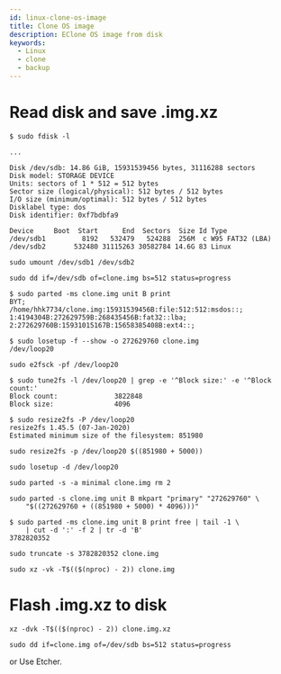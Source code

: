 ```yaml
---
id: linux-clone-os-image
title: Clone OS image
description: EClone OS image from disk
keywords:
  - Linux
  - clone
  - backup
---
```


# Read disk and save .img.xz

```shell
$ sudo fdisk -l

...

Disk /dev/sdb: 14.86 GiB, 15931539456 bytes, 31116288 sectors
Disk model: STORAGE DEVICE
Units: sectors of 1 * 512 = 512 bytes
Sector size (logical/physical): 512 bytes / 512 bytes
I/O size (minimum/optimal): 512 bytes / 512 bytes
Disklabel type: dos
Disk identifier: 0xf7bdbfa9

Device     Boot  Start      End  Sectors  Size Id Type
/dev/sdb1         8192   532479   524288  256M  c W95 FAT32 (LBA)
/dev/sdb2       532480 31115263 30582784 14.6G 83 Linux
```

```shell
sudo umount /dev/sdb1 /dev/sdb2
```

```shell
sudo dd if=/dev/sdb of=clone.img bs=512 status=progress
```

```shell
$ sudo parted -ms clone.img unit B print
BYT;
/home/hhk7734/clone.img:15931539456B:file:512:512:msdos::;
1:4194304B:272629759B:268435456B:fat32::lba;
2:272629760B:15931015167B:15658385408B:ext4::;
```

```shell
$ sudo losetup -f --show -o 272629760 clone.img
/dev/loop20
```

```shell
sudo e2fsck -pf /dev/loop20
```

```shell
$ sudo tune2fs -l /dev/loop20 | grep -e '^Block size:' -e '^Block count:'
Block count:              3822848
Block size:               4096
```

```shell
$ sudo resize2fs -P /dev/loop20
resize2fs 1.45.5 (07-Jan-2020)
Estimated minimum size of the filesystem: 851980
```

```shell
sudo resize2fs -p /dev/loop20 $((851980 + 5000))
```

```shell
sudo losetup -d /dev/loop20
```

```shell
sudo parted -s -a minimal clone.img rm 2
```

```shell
sudo parted -s clone.img unit B mkpart "primary" "272629760" \
    "$((272629760 + ((851980 + 5000) * 4096)))"
```

```shell
$ sudo parted -ms clone.img unit B print free | tail -1 \
    | cut -d ':' -f 2 | tr -d 'B'
3782820352
```

```shell
sudo truncate -s 3782820352 clone.img
```

```shell
sudo xz -vk -T$(($(nproc) - 2)) clone.img
```

# Flash .img.xz to disk

```shell
xz -dvk -T$(($(nproc) - 2)) clone.img.xz
```

```shell
sudo dd if=clone.img of=/dev/sdb bs=512 status=progress
```

or Use Etcher.

